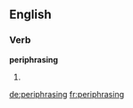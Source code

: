 ==English==

===Verb===
'''periphrasing'''

# {{present participle of|[[periphrase]]}}

[[de:periphrasing]]
[[fr:periphrasing]]